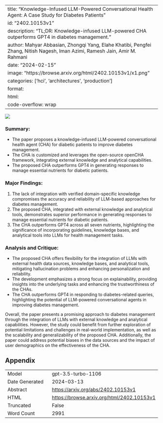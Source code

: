 
---
title: "Knowledge-Infused LLM-Powered Conversational Health Agent: A Case Study for Diabetes Patients"
id: "2402.10153v1"
description: "TL;DR: Knowledge-infused LLM-powered CHA outperforms GPT4 in diabetes management."
author: Mahyar Abbasian, Zhongqi Yang, Elahe Khatibi, Pengfei Zhang, Nitish Nagesh, Iman Azimi, Ramesh Jain, Amir M. Rahmani
date: "2024-02-15"
image: "https://browse.arxiv.org/html/2402.10153v1/x1.png"
categories: ['hci', 'architectures', 'production']
format:
  html:
    code-overflow: wrap
---

![](https://browse.arxiv.org/html/2402.10153v1/x1.png)

### **Summary:**
- The paper proposes a knowledge-infused LLM-powered conversational health agent (CHA) for diabetic patients to improve diabetes management.
- The CHA is customized and leverages the open-source openCHA framework, integrating external knowledge and analytical capabilities.
- The proposed CHA outperforms GPT4 in generating responses to manage essential nutrients for diabetic patients.

### **Major Findings:**
1. The lack of integration with verified domain-specific knowledge compromises the accuracy and reliability of LLM-based approaches for diabetes management.
2. The proposed CHA, integrated with external knowledge and analytical tools, demonstrates superior performance in generating responses to manage essential nutrients for diabetic patients.
3. The CHA outperforms GPT4 across all seven nutrients, highlighting the significance of incorporating guidelines, knowledge bases, and analytical tools into LLMs for health management tasks.

### **Analysis and Critique:**
- The proposed CHA offers flexibility for the integration of LLMs with external health data sources, knowledge bases, and analytical tools, mitigating hallucination problems and enhancing personalization and reliability.
- The development emphasizes a strong focus on explainability, providing insights into the underlying tasks and enhancing the trustworthiness of the CHAs.
- The CHA outperforms GPT4 in responding to diabetes-related queries, highlighting the potential of LLM-powered conversational agents in improving diabetes management.

Overall, the paper presents a promising approach to diabetes management through the integration of LLMs with external knowledge and analytical capabilities. However, the study could benefit from further exploration of potential limitations and challenges in real-world implementation, as well as the scalability and generalizability of the proposed CHA. Additionally, the paper could address potential biases in the data sources and the impact of user demographics on the effectiveness of the CHA.

## Appendix

|          |          |
|----------|----------|
| Model     | gpt-3.5-turbo-1106       |
| Date Generated     | 2024-03-13       |
| Abstract | [https://arxiv.org/abs/2402.10153v1](https://arxiv.org/abs/2402.10153v1)        |
| HTML     | [https://browse.arxiv.org/html/2402.10153v1](https://browse.arxiv.org/html/2402.10153v1)       |
| Truncated       | False       |
| Word Count       | 2991       |